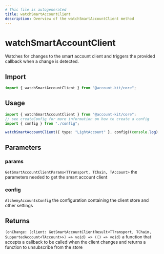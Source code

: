 ```yaml
---
# This file is autogenerated
title: watchSmartAccountClient
description: Overview of the watchSmartAccountClient method
---
```


# watchSmartAccountClient

Watches for changes to the smart account client and triggers the provided callback when a change is detected.

## Import

```ts
import { watchSmartAccountClient } from "@account-kit/core";
```

## Usage

```ts
import { watchSmartAccountClient } from "@account-kit/core";
// see createConfig for more information on how to create a config
import { config } from "./config";

watchSmartAccountClient({ type: "LightAccount" }, config)(console.log);
```

## Parameters

### params

`GetSmartAccountClientParams<TTransport, TChain, TAccount>`
the parameters needed to get the smart account client

### config

`AlchemyAccountsConfig`
the configuration containing the client store and other settings

## Returns

`(onChange: (client: GetSmartAccountClientResult<TTransport, TChain, SupportedAccount<TAccount>>) => void) => (() => void)`
a function that accepts a callback to be called when the client changes and returns a function to unsubscribe from the store
